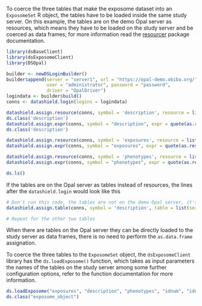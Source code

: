 To coerce the three tables that make the exposome dataset into an `ExposomeSet` R object, the tables have to be loaded inside the same study server. On this example, the tables are on the demo Opal server as resources, which means they have to be loaded on the study server and be coerced as data frames; for more information read the [resourcer](https://cran.r-project.org/web/packages/resourcer/index.html) package documentation. 

```r
library(dsBaseClient)
library(dsExposomeClient)
library(DSOpal)

builder <- newDSLoginBuilder()
builder$append(server = "server1", url = "https://opal-demo.obiba.org/",
               user = "administrator", password = "password",
               driver = "OpalDriver")
logindata <- builder$build()
conns <- datashield.login(logins = logindata)

datashield.assign.resource(conns, symbol = 'description', resource = list(server1 = 'EXPOSOME.description'))
ds.class('description')
datashield.assign.expr(conns, symbol = "description", expr = quote(as.resource.data.frame(description)))
ds.class('description')

datashield.assign.resource(conns, symbol = 'exposures', resource = list(server1 = 'EXPOSOME.exposures'))
datashield.assign.expr(conns, symbol = "exposures", expr = quote(as.resource.data.frame(exposures)))

datashield.assign.resource(conns, symbol = 'phenotypes', resource = list(server1 = 'EXPOSOME.phenotypes'))
datashield.assign.expr(conns, symbol = "phenotypes", expr = quote(as.resource.data.frame(phenotypes)))

ds.ls()
```

If the tables are on the Opal server as tables instead of resources, the lines after the `datashield.login` would look like this

```r
# Don't run this code, the tables are not on the demo Opal server, it's just for demostration purposes
datashield.assign.table(conns, symbol = 'description', table = list(server1 = 'EXPOSOME.description_table'))

# Repeat for the other two tables
```

When there are tables on the Opal server they can be directly loaded to the study server as data frames, there is no need to perform the `as.data.frame` assignation.

To coerce the three tables to the `ExposomeSet` object, the `dsExposomeClient` library has the `ds.loadExposome()` function, which takes as input parameters the names of the tables on the study server among some further configuration options, refer to the function documentation for more information.

```r
ds.loadExposome("exposures", "description", "phenotypes", "idnum", "idnum", "Exposure", "Family", 5, FALSE, "exposome_object")
ds.class("exposome_object")
```